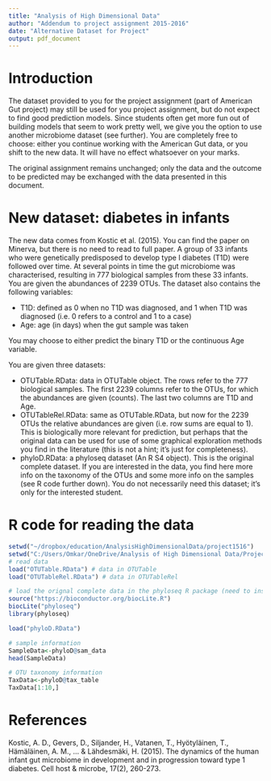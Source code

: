 ---
title: "Analysis of High Dimensional Data"
author: "Addendum to project assignment 2015-2016"
date: "Alternative Dataset for Project"
output: pdf_document
---

# Introduction

The dataset provided to you for the project assignment (part of American Gut project) may still be used for you project assignment, but do not expect to find good prediction models. Since students often get more fun out of building models that seem to work pretty well, we give you the option to use another microbiome dataset (see further). You are completely free to choose: either you continue working with the American Gut data, or you shift to the new data. It will have no effect whatsoever on your marks. 

The original assignment remains unchanged; only the data and the outcome to be predicted may be exchanged with the data presented in this document. 

# New dataset: diabetes in infants

The new data comes from Kostic et al. (2015). You can find the paper on Minerva, but there is no need to read to full paper. A group of 33 infants who were genetically predisposed to develop type I diabetes (T1D) were followed over time. At several points in time the gut microbiome was characterised, resulting in 777 biological samples from these 33 infants. You are given the abundances of 2239 OTUs. The dataset also contains the following variables:

 - T1D: defined as 0 when no T1D was diagnosed, and 1 when T1D was diagnosed (i.e. 0 refers to a control and 1 to a case)
 - Age: age (in days) when the gut sample was taken
 
 You may choose to either predict the binary T1D or the continuous Age variable. 
 
You are given three datasets:

  - OTUTable.RData: data in OTUTable object. The rows refer to the 777 biological samples. The first 2239 columns refer to the OTUs, for which the abundances are given (counts). The last two columns are T1D and Age. 
  - OTUTableRel.RData: same as OTUTable.RData, but now for the 2239 OTUs the relative abundances are given (i.e. row sums are equal to 1). This is biologically more relevant for prediction, but perhaps that the original data can be used for use of some graphical exploration methods you find in the literature (this is not a hint; it's just for completeness).
  - phyloD.RData: a phyloseq dataset (An R S4 object). This is the original complete dataset. If you are interested in the data, you find here more info on the taxonomy of the OTUs and some more info on the samples (see R code further down). You do not necessarily need this dataset; it's only for the interested student. 
  
# R code for reading the data

```{r}
setwd("~/dropbox/education/AnalysisHighDimensionalData/project1516")
setwd("C:/Users/Omkar/OneDrive/Analysis of High Dimensional Data/Project2")
# read data
load("OTUTable.RData") # data in OTUTable
load("OTUTableRel.RData") # data in OTUTableRel

# load the orignal complete data in the phyloseq R package (need to installed from Bioconductor)
source("https://bioconductor.org/biocLite.R")
biocLite("phyloseq")
library(phyloseq)

load("phyloD.RData")

# sample information
SampleData<-phyloD@sam_data
head(SampleData)

# OTU taxonomy information
TaxData<-phyloD@tax_table
TaxData[1:10,]
```



# References

Kostic, A. D., Gevers, D., Siljander, H., Vatanen, T., Hyötyläinen, T., Hämäläinen, A. M., ... & Lähdesmäki, H. (2015). The dynamics of the human infant gut microbiome in development and in progression toward type 1 diabetes. Cell host & microbe, 17(2), 260-273.